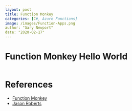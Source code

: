 ```yaml
---
layout: post
title: Function Monkey
categories: [C#, Azure Functions]
image: /images/Function-Apps.png
author: "Gary Newport"
date: "2020-02-17"
---
```


# Function Monkey Hello World

```.plantuml
```

# References

* [Function Monkey](https://functionmonkey.azurefromthetrenches.com/)
* [Jason Roberts](http://dontcodetired.com/blog/post/Creating-Azure-Functions-with-Function-Monkey-First-Look)


